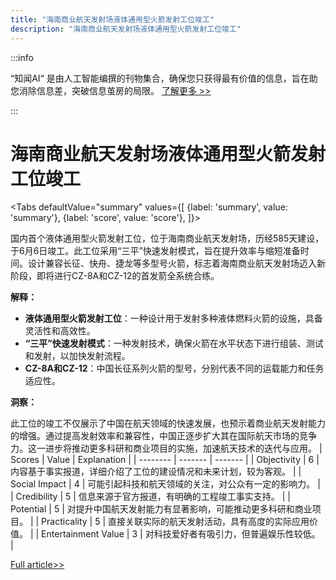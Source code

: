 ```yaml
---
title: "海南商业航天发射场液体通用型火箭发射工位竣工"
description: "海南商业航天发射场液体通用型火箭发射工位竣工"
---
```



:::info

“知闻AI“ 是由人工智能编撰的刊物集合，确保您只获得最有价值的信息，旨在助您消除信息差，突破信息茧房的局限。  [了解更多 >>](/)

:::

# 海南商业航天发射场液体通用型火箭发射工位竣工


<Tabs
	defaultValue="summary"
	values={[
	{label: 'summary', value: 'summary'},
	{label: 'score', value: 'score'},
]}>
<TabItem value="summary">


国内首个液体通用型火箭发射工位，位于海南商业航天发射场，历经585天建设，于6月6日竣工。此工位采用“三平”快速发射模式，旨在提升效率与缩短准备时间。设计兼容长征、快舟、捷龙等多型号火箭，标志着海南商业航天发射场迈入新阶段，即将进行CZ-8A和CZ-12的首发箭全系统合练。

**解释：**

- **液体通用型火箭发射工位**：一种设计用于发射多种液体燃料火箭的设施，具备灵活性和高效性。
- **“三平”快速发射模式**：一种发射技术，确保火箭在水平状态下进行组装、测试和发射，以加快发射流程。
- **CZ-8A和CZ-12**：中国长征系列火箭的型号，分别代表不同的运载能力和任务适应性。

**洞察：**

此工位的竣工不仅展示了中国在航天领域的快速发展，也预示着商业航天发射能力的增强。通过提高发射效率和兼容性，中国正逐步扩大其在国际航天市场的竞争力。这一进步将推动更多科研和商业项目的实施，加速航天技术的迭代与应用。
</TabItem>
<TabItem value="score">
	| Scores     | Value   | Explanation |
	| -------- | ------- | ------- |
	| Objectivity  | 6    | 内容基于事实报道，详细介绍了工位的建设情况和未来计划，较为客观。    |
	| Social Impact | 4     | 可能引起科技和航天领域的关注，对公众有一定的影响力。    |
	| Credibility    | 5    | 信息来源于官方报道，有明确的工程竣工事实支持。    |
	| Potential    | 5    | 对提升中国航天发射能力有显著影响，可能推动更多科研和商业项目。    |
	| Practicality    | 5    | 直接关联实际的航天发射活动，具有高度的实际应用价值。    |
	| Entertainment Value    | 3    | 对科技爱好者有吸引力，但普遍娱乐性较低。    |
</TabItem>
</Tabs>

[Full article>>](https://readhub.cn/topic/8aCKkwP4skk)
